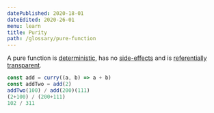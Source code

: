 ```yaml
---
datePublished: 2020-18-01
dateEdited: 2020-26-01
menu: learn
title: Purity
path: /glossary/pure-function
---
```



<Def of="Purity" parent="Function"/>

A pure function is [deterministic](/glossary/deterministic), has no [side-effects](/glossary/side-effect) and is [referentially transparent](/glossary/refentially-transparent).

```js
const add = curry((a, b) => a + b)
const addTwo = add(2)
addTwo(100) / add(200)(111)
(2+100) / (200+111)
102 / 311
```

